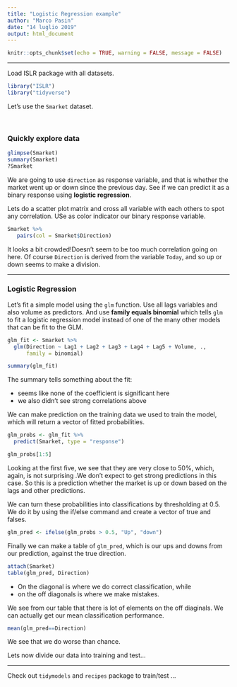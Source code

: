 ```yaml
---
title: "Logistic Regression example"
author: "Marco Pasin"
date: "14 luglio 2019"
output: html_document
---
```


```r
knitr::opts_chunk$set(echo = TRUE, warning = FALSE, message = FALSE)
```

***
Load ISLR package with all datasets.
```r
library("ISLR")
library("tidyverse")
```

Let's use the `Smarket` dataset.

<br>

### Quickly explore data
```r
glimpse(Smarket)
summary(Smarket)
?Smarket
```

We are going to use `direction` as response variable, and that is whether the market went up or down since the previous day. See if we can predict it as a binary response using **logistic regression**.

Lets do a scatter plot matrix and cross all variable with each others to spot any correlation. USe as color indicator our binary response variable.
```r
Smarket %>% 
   pairs(col = Smarket$Direction)
```

It looks a bit crowded!Doesn't seem to be too much correlation going on here. Of course `Direction` is derived from the variable `Today`, and so up or down seems to make a division.

***

### Logistic Regression

Let's fit a simple model using the `glm` function. Use all lags variables and also volume as predictors. And use **family equals binomial**
which tells `glm` to fit a logistic regression model instead of one of the many other models that can be fit to the GLM.
```r
glm_fit <- Smarket %>% 
  glm(Direction ~ Lag1 + Lag2 + Lag3 + Lag4 + Lag5 + Volume, .,
      family = binomial)

summary(glm_fit)
```

The summary tells something about the fit:  

* seems like none of the coefficient is significant here
* we also didn't see strong correlations above


We can make prediction on the training data we used to train the model, which will return a vector of fitted probabilities.
```r
glm_probs <- glm_fit %>% 
  predict(Smarket, type = "response")

glm_probs[1:5]
```

Looking at the first five, we see that they are very close to 50%, which, again, is not surprising .We don't expect to get strong predictions in this case. So this is a prediction whether the market is up or down based on the lags and other predictions.

We can turn these probabilities into classifications by thresholding at 0.5. We do it by using the if/else command and create a vector of true and falses.
```r
glm_pred <- ifelse(glm_probs > 0.5, "Up", "down")
```

Finally we can make a table of `glm_pred`, which is our ups and downs from our prediction, against the true direction.

```r
attach(Smarket)
table(glm_pred, Direction)
```

* On the diagonal is where we do correct classification, while  
* on the off diagonals is where we make mistakes.

We see from our table that there is lot of elements on the off diaginals. We can actually get our mean classification performance.

```r
mean(glm_pred==Direction)
```
We see that we do worse than chance.

Lets now divide our data into training and test...

***
Check out `tidymodels` and `recipes` package to train/test ...
